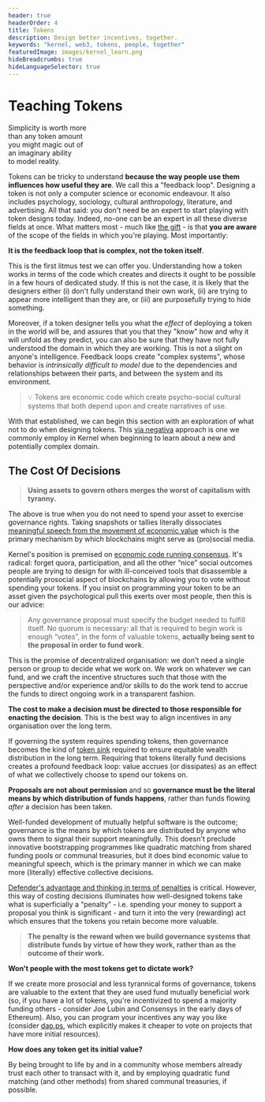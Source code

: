 ```yaml
---
header: true
headerOrder: 4
title: Tokens
description: Design better incentives, together.
keywords: "kernel, web3, tokens, people, together"
featuredImage: images/kernel_learn.png
hideBreadcrumbs: true
hideLanguageSelector: true
---
```


# Teaching Tokens

<InfoBlock>

<Box>

Simplicity is worth more  
than any token amount  
you might magic out of  
an imaginary ability  
to model reality.  
  
</Box>

</InfoBlock>

Tokens can be tricky to understand **because the way people use them influences how useful they are**. We call this a "feedback loop". Designing a token is not only a computer science or economic endeavour. It also includes psychology, sociology, cultural anthropology, literature, and advertising. All that said: you don't need be an expert to start playing with token designs today. Indeed, no-one can be an expert in all these diverse fields at once. What matters most - much like [the gift](/learn/module-7/the-gift/#what-can-we-do-with-all-this) - is that **you are aware** of the scope of the fields in which you're playing. Most importantly:

<InfoBlock>

**It is the feedback loop that is complex, not the token itself**. 

</InfoBlock>

This is the first litmus test we can offer you. Understanding how a token works in terms of the code which creates and directs it ought to be possible in a few hours of dedicated study. If this is not the case, it is likely that the designers either (i) don't fully understand their own work, (ii) are trying to appear more intelligent than they are, or (iii) are purposefully trying to hide something.

Moreover, if a token designer tells you what the _effect_ of deploying a token in the world will be, and assures that you that they "know" how and why it will unfold as they predict, you can also be sure that they have not fully understood the domain in which they are working. This is not a slight on anyone's intelligence. Feedback loops create "complex systems", whose behavior is _intrinsically difficult to model_ due to the dependencies and relationships between their parts, and between the system and its environment.

> 💡 Tokens are economic code which create psycho-social cultural systems that both depend upon and create narratives of use.

With that established, we can begin this section with an exploration of what not to do when designing tokens. This [via negativa](/learn/module-1/value) approach is one we commonly employ in Kernel when beginning to learn about a new and potentially complex domain.

## The Cost Of Decisions

> **Using assets to govern others merges the worst of capitalism with tyranny.**

The above is true when you do not need to spend your asset to exercise governance rights. Taking snapshots or tallies literally dissociates [meaningful speech from the movement of economic value](/learn/module-2/money-speech/) which is the primary mechanism by which blockchains might serve as (pro)social media.

Kernel's position is premised on [economic code running consensus](/learn/module-4/consensus/#funded-code-running-consensus). It's radical: forget quora, participation, and all the other “nice” social outcomes people are trying to design for with ill-conceived tools that disassemble a potentially prosocial aspect of blockchains by allowing you to vote without spending your tokens. If you insist on programming your token to be an asset given the psychological pull this exerts over most people, then this is our advice:

> Any governance proposal must specify the budget needed to fulfill itself. No quorum is necessary: all that is required to begin work is enough “votes”, in the form of valuable tokens, **actually being sent to the proposal in order to fund work**.

This is the promise of decentralized organisation: we don't need a single person or group to decide what we work on. We work on whatever we can fund, and we craft the incentive structures such that those with the perspective and/or experience and/or skills to do the work tend to accrue the funds to direct ongoing work in a transparent fashion. 

**The cost to make a decision must be directed to those responsible for enacting the decision**. This is the best way to align incentives in any organisation over the long term.

If governing the system requires spending tokens, then governance becomes the kind of [token sink](https://vitalik.ca/general/2017/10/17/moe.html) required to ensure equitable wealth distribution in the long term. Requiring that tokens literally fund decisions creates a profound feedback loop: value accrues (or dissipates) as an effect of what we collectively choose to spend our tokens on.

**Proposals are not about permission** and so **governance must be the literal means by which distribution of funds happens**, rather than funds flowing _after_ a decision has been taken. 

Well-funded development of mutually helpful software is the outcome; governance is the means by which tokens are distributed by anyone who owns them to signal their support meaningfully. This doesn't preclude innovative bootstrapping programmes like quadratic matching from shared funding pools or communal treasuries, but it does bind economic value to meaningful speech, which is the primary manner in which we can make more (literally) effective collective decisions.

[Defender's advantage and thinking in terms of penalties](/learn/module-6/serenity/#a-defenders-game) is critical. However, this way of costing decisions illuminates how well-designed tokens take what is superficially a “penalty” - i.e. spending your money to support a proposal you think is significant - and turn it into the very (rewarding) act which ensures that the tokens you retain become more valuable. 

> **The penalty is the reward when we build governance systems that distribute funds by virtue of how they work, rather than as the outcome of their work.**

<Accordion>

**Won't people with the most tokens get to dictate work?**

If we create more prosocial and less tyrannical forms of governance, tokens are valuable to the extent that they are used fund mutually beneficial work (so, if you have a lot of tokens, you're incentivized to spend a majority funding others - consider Joe Lubin and Consensys in the early days of Ethereum). Also, you can program your incentives any way you like (consider [dap.ps](/tokens/token-studies/dap-ps/), which explicitly makes it cheaper to vote on projects that have more initial resources). 

</Accordion>

<Accordion>

**How does any token get its initial value?**

By being brought to life by and in a community whose members already trust each other to transact with it, and by employing quadratic fund matching (and other methods) from shared communal treasuries, if possible.

</Accordion>
